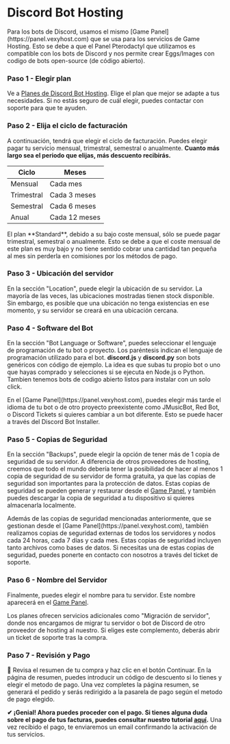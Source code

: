 # Discord Bot Hosting


<Callout>
    Para los bots de Discord, usamos el mismo [Game Panel](https://panel.vexyhost.com) que se usa para los servicios de Game Hosting. Esto se debe a que el Panel Pterodactyl que utilizamos es compatible con los bots de Discord y nos permite crear Eggs/Images con codigo de bots open-source (de código abierto).
</Callout>

<Steps>

### Paso 1 - Elegir plan
Ve a [Planes de Discord Bot Hosting](https://vexyhost.com/discord-hosting/). Elige el plan que mejor se adapte a tus necesidades. Si no estás seguro de cuál elegir, puedes contactar con soporte para que te ayuden.

### Paso 2 - Elija el ciclo de facturación
A continuación, tendrá que elegir el ciclo de facturación. Puedes elegir pagar tu servicio mensual, trimestral, semestral o anualmente. **Cuanto más largo sea el periodo que elijas, más descuento recibirás.**

| Ciclo | Meses |
| ------ | ------ |
| Mensual | Cada mes |
| Trimestral | Cada 3 meses |
| Semestral | Cada 6 meses |
| Anual | Cada 12 meses |

<Callout type="info">
    El plan **Standard**, debido a su bajo coste mensual, sólo se puede pagar trimestral, semestral o anualmente. Esto se debe a que el coste mensual de este plan es muy bajo y no tiene sentido cobrar una cantidad tan pequeña al mes sin perderla en comisiones por los métodos de pago.
</Callout> 

### Paso 3 - Ubicación del servidor
En la sección "Location", puede elegir la ubicación de su servidor. La mayoría de las veces, las ubicaciones mostradas tienen stock disponible. Sin embargo, es posible que una ubicación no tenga existencias en ese momento, y su servidor se creará en una ubicación cercana.

### Paso 4 - Software del Bot
En la sección "Bot Language or Software", puedes seleccionar el lenguaje de programación de tu bot o proyecto. Los paréntesis indican el lenguaje de programación utilizado para el bot. **discord.js** y **discord.py** son bots genéricos con código de ejemplo. La idea es que subas tu propio bot o uno que hayas comprado y selecciones si se ejecuta en Node.js o Python. Tambien tenemos bots de codigo abierto listos para instalar con un solo click.

<Callout type="info">
    En el [Game Panel](https://panel.vexyhost.com), puedes elegir más tarde el idioma de tu bot o de otro proyecto preexistente como JMusicBot, Red Bot, o Discord Tickets si quieres cambiar a un bot diferente. Esto se puede hacer a través del Discord Bot Installer.
</Callout>

### Paso 5 - Copias de Seguridad
En la sección "Backups", puede elegir la opción de tener más de 1 copia de seguridad de su servidor. A diferencia de otros proveedores de hosting, creemos que todo el mundo debería tener la posibilidad de hacer al menos 1 copia de seguridad de su servidor de forma gratuita, ya que las copias de seguridad son importantes para la protección de datos. Estas copias de seguridad se pueden generar y restaurar desde el [Game Panel](https://panel.vexyhost.com), y también puedes descargar la copia de seguridad a tu dispositivo si quieres almacenarla localmente.

<Callout type="info">
    Además de las copias de seguridad mencionadas anteriormente, que se gestionan desde el [Game Panel](https://panel.vexyhost.com), también realizamos copias de seguridad externas de todos los servidores y nodos cada 24 horas, cada 7 días y cada mes. Estas copias de seguridad incluyen tanto archivos como bases de datos. Si necesitas una de estas copias de seguridad, puedes ponerte en contacto con nosotros a través del ticket de soporte.
</Callout>

### Paso 6 - Nombre del Servidor
Finalmente, puedes elegir el nombre para tu servidor. Este nombre aparecerá en el [Game Panel](https://panel.vexyhost.com).

<Callout type="info">
    Los planes ofrecen servicios adicionales como "Migración de servidor", donde nos encargamos de migrar tu servidor o bot de Discord de otro proveedor de hosting al nuestro. Si eliges este complemento, deberás abrir un ticket de soporte tras la compra.
</Callout>

### Paso 7 - Revisión y Pago
👀 Revisa el resumen de tu compra y haz clic en el botón Continuar. En la página de resumen, puedes introducir un código de descuento si lo tienes y elegir el metodo de pago. Una vez completes la página resumen, se generará el pedido y serás redirigido a la pasarela de pago según el metodo de pago elegido.

</Steps>

**✔ ¡Genial! Ahora puedes proceder con el pago. Si tienes alguna duda sobre el pago de tus facturas, puedes consultar nuestro tutorial [aquí](/payments-country).** Una vez recibido el pago, te enviaremos un email confirmando la activación de tus servicios.